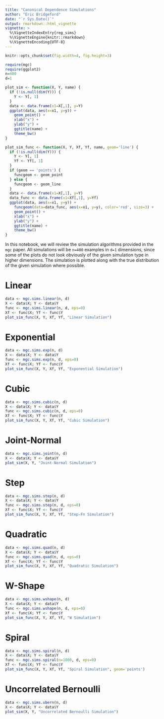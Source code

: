 ```yaml
---
title: "Canonical Dependence Simulations"
author: "Eric Bridgeford"
date: "`r Sys.Date()`"
output: rmarkdown::html_vignette
vignette: >
  %\VignetteIndexEntry{reg_sims}
  %\VignetteEngine{knitr::rmarkdown}
  %\VignetteEncoding{UTF-8}
---
```


```r
knitr::opts_chunk$set(fig.width=4, fig.height=3)
```

```r
require(mgc)
require(ggplot2)
n=400
d=1
```

```r
plot_sim <- function(X, Y, name) {
  if (!is.null(dim(Y))) {
    Y <- Y[, 1]
  }
  data <- data.frame(x1=X[,1], y=Y)
  ggplot(data, aes(x=x1, y=y)) +
    geom_point() +
    xlab("x") +
    ylab("y") +
    ggtitle(name) +
    theme_bw()
}

plot_sim_func <- function(X, Y, Xf, Yf, name, geom='line') {
  if (!is.null(dim(Y))) {
    Y <- Y[, 1]
    Yf <- Yf[, 1]
  }
  if (geom == 'points') {
    funcgeom <- geom_point
  } else {
    funcgeom <- geom_line
  }
  data <- data.frame(x1=X[,1], y=Y)
  data_func <- data.frame(x1=Xf[,1], y=Yf)
  ggplot(data, aes(x=x1, y=y)) +
    funcgeom(data=data_func, aes(x=x1, y=y), color='red', size=3) +
    geom_point() +
    xlab("x") +
    ylab("y") +
    ggtitle(name) +
    theme_bw()
}
```

In this notebook, we will review the simulation algorithms provided in the `mgc` paper. All simulations will be `n=400` examples in `d=1` dimensions, since some of the plots do not look obviously of the given simulation type in higher dimensions. The simulation is plotted along with the true distribution of the given simulation where possible.

# Linear

```r
data <- mgc.sims.linear(n, d)
X <- data$X; Y <- data$Y
func <- mgc.sims.linear(n, d, eps=0)
Xf <- func$X; Yf <- func$Y
plot_sim_func(X, Y, Xf, Yf, "Linear Simulation")
```

# Exponential

```r
data <- mgc.sims.exp(n, d)
X <- data$X; Y <- data$Y
func <- mgc.sims.exp(n, d, eps=0)
Xf <- func$X; Yf <- func$Y
plot_sim_func(X, Y, Xf, Yf, "Exponential Simulation")
```

# Cubic

```r
data <- mgc.sims.cubic(n, d)
X <- data$X; Y <- data$Y
func <- mgc.sims.cubic(n, d, eps=0)
Xf <- func$X; Yf <- func$Y
plot_sim_func(X, Y, Xf, Yf, "Cubic Simulation")
```

# Joint-Normal

```r
data <- mgc.sims.joint(n, d)
X <- data$X; Y <- data$Y
plot_sim(X, Y, "Joint-Normal Simulation")
```
# Step

```r
data <- mgc.sims.step(n, d)
X <- data$X; Y <- data$Y
func <- mgc.sims.step(n, d, eps=0)
Xf <- func$X; Yf <- func$Y
plot_sim_func(X, Y, Xf, Yf, "Step-Fn Simulation")
```

# Quadratic

```r
data <- mgc.sims.quad(n, d)
X <- data$X; Y <- data$Y
func <- mgc.sims.quad(n, d, eps=0)
Xf <- func$X; Yf <- func$Y
plot_sim_func(X, Y, Xf, Yf, "Quadratic Simulation")
```

# W-Shape

```r
data <- mgc.sims.wshape(n, d)
X <- data$X; Y <- data$Y
func <- mgc.sims.wshape(n, d, eps=0)
Xf <- func$X; Yf <- func$Y
plot_sim_func(X, Y, Xf, Yf, "W Simulation")
```

# Spiral

```r
data <- mgc.sims.spiral(n, d)
X <- data$X; Y <- data$Y
func <- mgc.sims.spiral(n=1000, d, eps=0)
Xf <- func$X; Yf <- func$Y
plot_sim_func(X, Y, Xf, Yf, "Spiral Simulation", geom='points')
```

# Uncorrelated Bernoulli

```r
data <- mgc.sims.ubern(n, d)
X <- data$X; Y <- data$Y
plot_sim(X, Y, "Uncorrelated Bernoulli Simulation")
```
